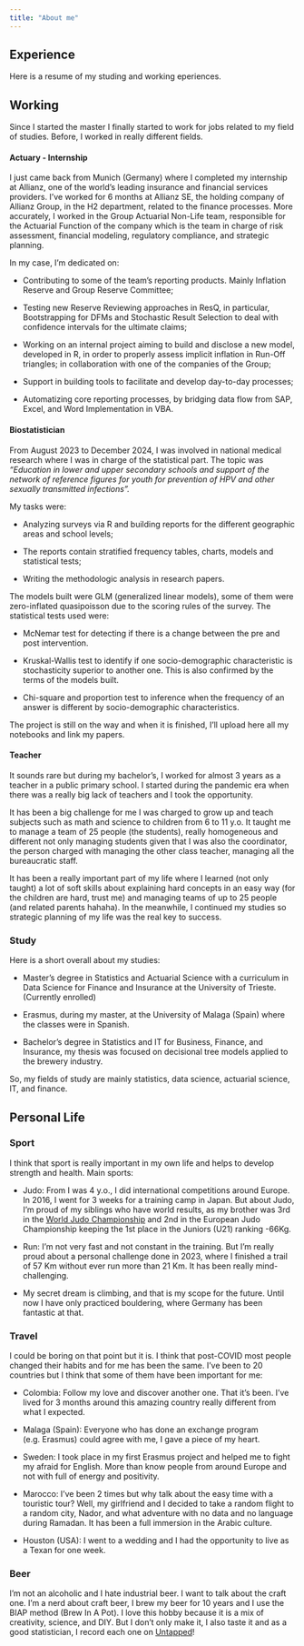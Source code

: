 ```yaml
---
title: "About me"
---
```


## Experience

Here is a resume of my studing and working eperiences.

## Working

Since I started the master I finally started to work for jobs related to my field of studies. Before, I worked in really different fields.

#### Actuary - Internship

I just came back from Munich (Germany) where I completed my internship at Allianz, one of the world's leading insurance and financial services providers. I've worked for 6 months at Allianz SE, the holding company of Allianz Group, in the H2 department, related to the finance processes. More accurately, I worked in the Group Actuarial Non-Life team, responsible for the Actuarial Function of the company which is the team in charge of risk assessment, financial modeling, regulatory compliance, and strategic planning.

In my case, I'm dedicated on:

-   Contributing to some of the team's reporting products. Mainly Inflation Reserve and
    Group Reserve Committee;

-   Testing new Reserve Reviewing approaches in ResQ, in particular, Bootstrapping for DFMs
    and Stochastic Result Selection to deal with confidence intervals for the ultimate claims;

-   Working on an internal project aiming to build and disclose a new model, developed in R,
    in order to properly assess implicit inflation in Run-Off triangles; in collaboration with one of
    the companies of the Group;

-   Support in building tools to facilitate and develop day-to-day processes;

-   Automatizing core reporting processes, by bridging data flow from SAP, Excel, and Word
    Implementation in VBA.

#### Biostatistician

From August 2023 to December 2024, I was involved in national medical research where I was in charge of the statistical part. The topic was *"Education in lower and upper secondary schools and support of the network of reference figures for youth for prevention of HPV and other sexually transmitted infections".*

My tasks were:

-   Analyzing surveys via R and building reports for the different geographic areas and school levels;

-   The reports contain stratified frequency tables, charts, models and statistical tests;

-   Writing the methodologic analysis in research papers.

The models built were GLM (generalized linear models), some of them were zero-inflated quasipoisson due to the scoring rules of the survey. The statistical tests used were:

-   McNemar test for detecting if there is a change between the pre and post intervention.

-   Kruskal-Wallis test to identify if one socio-demographic characteristic is stochasticity superior to another one. This is also confirmed by the terms of the models built.

-   Chi-square and proportion test to inference when the frequency of an answer is different by socio-demographic characteristics.

The project is still on the way and when it is finished, I'll upload here all my notebooks and link my papers.

#### Teacher

It sounds rare but during my bachelor's, I worked for almost 3 years as a teacher in a public primary school. I started during the pandemic era when there was a really big lack of teachers and I took the opportunity.

It has been a big challenge for me I was charged to grow up and teach subjects such as math and science to children from 6 to 11 y.o. It taught me to manage a team of 25 people (the students), really homogeneous and different not only managing students given that I was also the coordinator, the person charged with managing the other class teacher, managing all the bureaucratic staff.

It has been a really important part of my life where I learned (not only taught) a lot of soft skills about explaining hard concepts in an easy way (for the children are hard, trust me) and managing teams of up to 25 people (and related parents hahaha). In the meanwhile, I continued my studies so strategic planning of my life was the real key to success.

### Study

Here is a short overall about my studies:

-   Master's degree in Statistics and Actuarial Science with a curriculum in Data Science for Finance and Insurance at the University of Trieste. (Currently enrolled)

-   Erasmus, during my master, at the University of Malaga (Spain) where the classes were in Spanish.

-   Bachelor's degree in Statistics and IT for Business, Finance, and Insurance, my thesis was focused on decisional tree models applied to the brewery industry.

So, my fields of study are mainly statistics, data science, actuarial science, IT, and finance.

## Personal Life

### Sport

I think that sport is really important in my own life and helps to develop strength and health. Main sports:

-   Judo: From I was 4 y.o., I did international competitions around Europe. In 2016, I went for 3 weeks for a training camp in Japan. But about Judo, I'm proud of my siblings who have world results, as my brother was 3rd in the [World Judo Championship](https://www.ijf.org/judoka/50950) and 2nd in the European Judo Championship keeping the 1st place in the Juniors (U21) ranking -66Kg.

-   Run: I'm not very fast and not constant in the training. But I'm really proud about a personal challenge done in 2023, where I finished a trail of 57 Km without ever run more than 21 Km. It has been really mind-challenging.

-   My secret dream is climbing, and that is my scope for the future. Until now I have only practiced bouldering, where Germany has been fantastic at that.

### Travel

I could be boring on that point but it is. I think that post-COVID most people changed their habits and for me has been the same. I've been to 20 countries but I think that some of them have been important for me:

-   Colombia: Follow my love and discover another one. That it's been. I've lived for 3 months around this amazing country really different from what I expected.

-   Malaga (Spain): Everyone who has done an exchange program (e.g. Erasmus) could agree with me, I gave a piece of my heart.

-   Sweden: I took place in my first Erasmus project and helped me to fight my afraid for English. More than know people from around Europe and not with full of energy and positivity.

-   Marocco: I've been 2 times but why talk about the easy time with a touristic tour? Well, my girlfriend and I decided to take a random flight to a random city, Nador, and what adventure with no data and no language during Ramadan. It has been a full immersion in the Arabic culture.

-   Houston (USA): I went to a wedding and I had the opportunity to live as a Texan for one week.

### Beer

I'm not an alcoholic and I hate industrial beer. I want to talk about the craft one. I'm a nerd about craft beer, I brew my beer for 10 years and I use the BIAP method (Brew In A Pot). I love this hobby because it is a mix of creativity, science, and DIY. But I don't only make it, I also taste it and as a good statistician, I record each one on [Untapped](https://untappd.com/user/Erikdeluca)!
